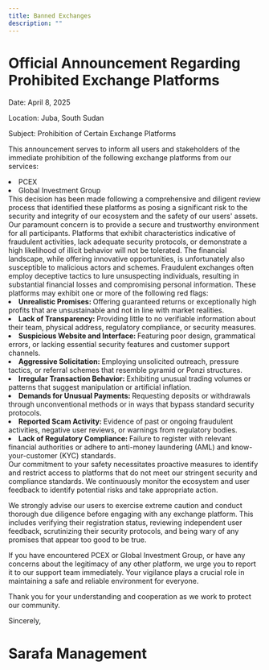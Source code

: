 ```yaml
---
title: Banned Exchanges
description: ""
---
```

<h1 className="text-lg font-semibold"> Official Announcement Regarding Prohibited Exchange Platforms </h1>
<p className="text-muted"> Date: April 8, 2025 </p>
<p className="text-muted"> Location: Juba, South Sudan </p>
<p className="text-muted"> Subject: Prohibition of Certain Exchange Platforms </p>

<p className="text-muted"> This announcement serves to inform all users and stakeholders of the immediate prohibition of the following exchange platforms from our services:</p>

<div className="font-bold">
    <li> PCEX </li>
    <li> Global Investment Group </li>
</div>
This decision has been made following a comprehensive and diligent review process that identified these platforms as posing a significant risk to the security and integrity of our ecosystem and the safety of our users' assets. Our paramount concern is to provide a secure and trustworthy environment for all participants. Platforms that exhibit characteristics indicative of fraudulent activities, lack adequate security protocols, or demonstrate a high likelihood of illicit behavior will not be tolerated.
The financial landscape, while offering innovative opportunities, is unfortunately also susceptible to malicious actors and schemes. Fraudulent exchanges often employ deceptive tactics to lure unsuspecting individuals, resulting in substantial financial losses and compromising personal information. These platforms may exhibit one or more of the following red flags:
<div className="flex flex-col gap-1">
    <li>  <b> Unrealistic Promises: </b> Offering guaranteed returns or exceptionally high profits that are unsustainable and not in line with market realities. </li>
    <li>  <b> Lack of Transparency: </b> Providing little to no verifiable information about their team, physical address, regulatory compliance, or security measures. </li>
    <li>  <b> Suspicious Website and Interface: </b> Featuring poor design, grammatical errors, or lacking essential security features and customer support channels. </li>
    <li>  <b> Aggressive Solicitation: </b> Employing unsolicited outreach, pressure tactics, or referral schemes that resemble pyramid or Ponzi structures. </li>
    <li>  <b> Irregular Transaction Behavior: </b> Exhibiting unusual trading volumes or patterns that suggest manipulation or artificial inflation. </li>
    <li>  <b> Demands for Unusual Payments: </b> Requesting deposits or withdrawals through unconventional methods or in ways that bypass standard security protocols. </li>
    <li>  <b> Reported Scam Activity: </b> Evidence of past or ongoing fraudulent activities, negative user reviews, or warnings from regulatory bodies. </li>
    <li>  <b> Lack of Regulatory Compliance: </b> Failure to register with relevant financial authorities or adhere to anti-money laundering (AML) and know-your-customer (KYC) standards. </li>
</div>
Our commitment to your safety necessitates proactive measures to identify and restrict access to platforms that do not meet our stringent security and compliance standards. We continuously monitor the ecosystem and user feedback to identify potential risks and take appropriate action.

We strongly advise our users to exercise extreme caution and conduct thorough due diligence before engaging with any exchange platform. This includes verifying their registration status, reviewing independent user feedback, scrutinizing their security protocols, and being wary of any promises that appear too good to be true.

If you have encountered PCEX or Global Investment Group, or have any concerns about the legitimacy of any other platform, we urge you to report it to our support team immediately. Your vigilance plays a crucial role in maintaining a safe and reliable environment for everyone.

Thank you for your understanding and cooperation as we work to protect our community.

Sincerely,

<h1> Sarafa Management </h1>
